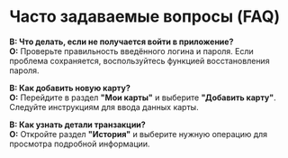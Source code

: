 # Часто задаваемые вопросы (FAQ)

**В: Что делать, если не получается войти в приложение?**  
**О:** Проверьте правильность введённого логина и пароля. Если проблема сохраняется, воспользуйтесь функцией восстановления пароля.

**В: Как добавить новую карту?**  
**О:** Перейдите в раздел **"Мои карты"** и выберите **"Добавить карту"**. Следуйте инструкциям для ввода данных карты.

**В: Как узнать детали транзакции?**  
**О:** Откройте раздел **"История"** и выберите нужную операцию для просмотра подробной информации.

